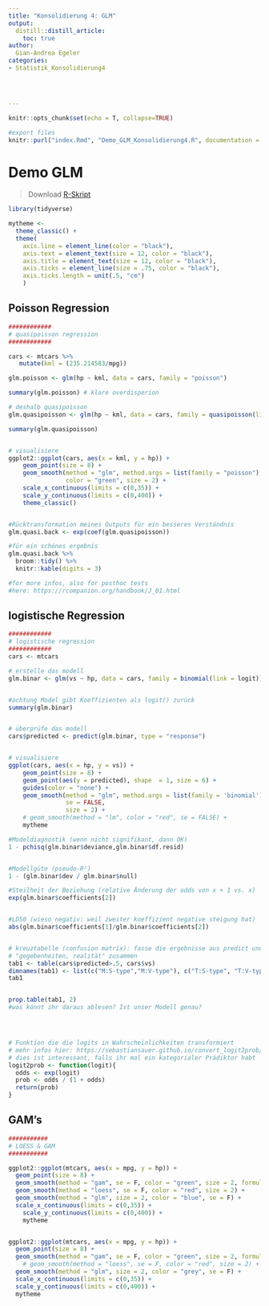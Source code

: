 ```yaml
---
title: "Konsolidierung 4: GLM"
output: 
  distill::distill_article:
    toc: true
author:
  Gian-Andrea Egeler
categories:
- Statistik_Konsolidierung4




---
```


```r

knitr::opts_chunk$set(echo = T, collapse=TRUE)

#export files
knitr::purl("index.Rmd", "Demo_GLM_Konsolidierung4.R", documentation = 0)

```

# Demo GLM

> Download [R-Skript](Demo_GLM_Konsolidierung4.R)


```r

library(tidyverse)

mytheme <- 
  theme_classic() + 
  theme(
    axis.line = element_line(color = "black"), 
    axis.text = element_text(size = 12, color = "black"), 
    axis.title = element_text(size = 12, color = "black"), 
    axis.ticks = element_line(size = .75, color = "black"), 
    axis.ticks.length = unit(.5, "cm")
    )

```

## Poisson Regression

```r
############
# quasipoisson regression
############

cars <- mtcars %>% 
   mutate(kml = (235.214583/mpg))

glm.poisson <- glm(hp ~ kml, data = cars, family = "poisson")

summary(glm.poisson) # klare overdisperion

# deshalb quasipoisson
glm.quasipoisson <- glm(hp ~ kml, data = cars, family = quasipoisson(link = log))

summary(glm.quasipoisson)


# visualisiere
ggplot2::ggplot(cars, aes(x = kml, y = hp)) + 
    geom_point(size = 8) + 
    geom_smooth(method = "glm", method.args = list(family = "poisson"), se = F,
                color = "green", size = 2) + 
    scale_x_continuous(limits = c(0,35)) + 
    scale_y_continuous(limits = c(0,400)) + 
    theme_classic()


#Rücktransformation meines Outputs für ein besseres Verständnis
glm.quasi.back <- exp(coef(glm.quasipoisson))

#für ein schönes ergebnis
glm.quasi.back %>%
  broom::tidy() %>% 
  knitr::kable(digits = 3)

#for more infos, also for posthoc tests
#here: https://rcompanion.org/handbook/J_01.html


```



## logistische Regression

```r
############
# logistische regression
############
cars <- mtcars

# erstelle das modell
glm.binar <- glm(vs ~ hp, data = cars, family = binomial(link = logit)) 


#achtung Model gibt Koeffizienten als logit() zurück
summary(glm.binar)


# überprüfe das modell
cars$predicted <- predict(glm.binar, type = "response")


# visualisiere
ggplot(cars, aes(x = hp, y = vs)) +    
    geom_point(size = 8) +
    geom_point(aes(y = predicted), shape  = 1, size = 6) +
    guides(color = "none") +
    geom_smooth(method = "glm", method.args = list(family = 'binomial'), 
                se = FALSE,
                size = 2) +
    # geom_smooth(method = "lm", color = "red", se = FALSE) +
    mytheme

#Modeldiagnostik (wenn nicht signifikant, dann OK)
1 - pchisq(glm.binar$deviance,glm.binar$df.resid)  


#Modellgüte (pseudo-R²)
1 - (glm.binar$dev / glm.binar$null)  

#Steilheit der Beziehung (relative Änderung der odds von x + 1 vs. x)
exp(glm.binar$coefficients[2])


#LD50 (wieso negativ: weil zweiter koeffizient negative steigung hat)
abs(glm.binar$coefficients[1]/glm.binar$coefficients[2])


# kreuztabelle (confusion matrix): fasse die ergebnisse aus predict und 
# "gegebenheiten, realität" zusammen
tab1 <- table(cars$predicted>.5, cars$vs)
dimnames(tab1) <- list(c("M:S-type","M:V-type"), c("T:S-type", "T:V-type"))
tab1 


prop.table(tab1, 2) 
#was könnt ihr daraus ablesen? Ist unser Modell genau?




# Funktion die die logits in Wahrscheinlichkeiten transformiert
# mehr infos hier: https://sebastiansauer.github.io/convert_logit2prob/
# dies ist interessant, falls ihr mal ein kategorialer Prädiktor habt
logit2prob <- function(logit){
  odds <- exp(logit)
  prob <- odds / (1 + odds)
  return(prob)
}


```

## GAM's

```r

###########
# LOESS & GAM
###########

ggplot2::ggplot(mtcars, aes(x = mpg, y = hp)) + 
  geom_point(size = 8) + 
  geom_smooth(method = "gam", se = F, color = "green", size = 2, formula = y ~ s(x, bs = "cs")) + 
  geom_smooth(method = "loess", se = F, color = "red", size = 2) + 
  geom_smooth(method = "glm", size = 2, color = "blue", se = F) + 
  scale_x_continuous(limits = c(0,35)) + 
    scale_y_continuous(limits = c(0,400)) + 
    mytheme


ggplot2::ggplot(mtcars, aes(x = mpg, y = hp)) + 
  geom_point(size = 8) + 
  geom_smooth(method = "gam", se = F, color = "green", size = 2, formula = y ~ s(x, bs = "cs")) + 
    # geom_smooth(method = "loess", se = F, color = "red", size = 2) + 
  geom_smooth(method = "glm", size = 2, color = "grey", se = F) + 
  scale_x_continuous(limits = c(0,35)) + 
  scale_y_continuous(limits = c(0,400)) + 
  mytheme


```



